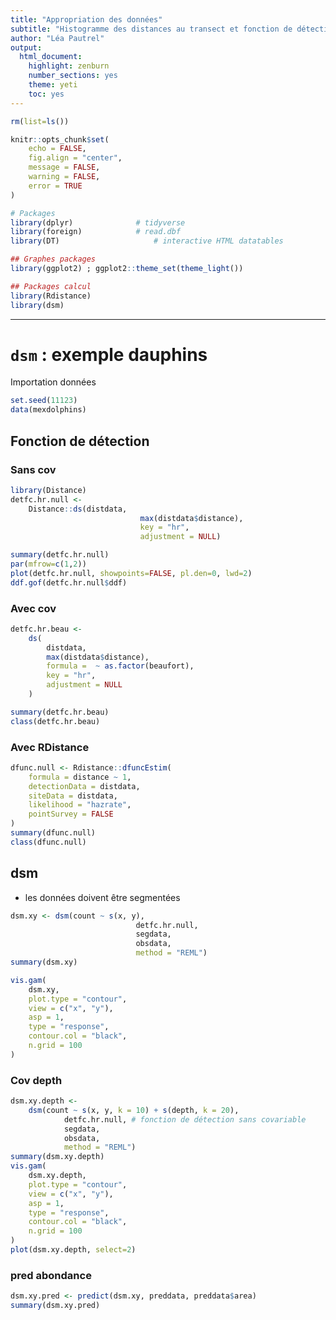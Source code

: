 ```yaml
---
title: "Appropriation des données"
subtitle: "Histogramme des distances au transect et fonction de détection"
author: "Léa Pautrel"
output:
  html_document:
    highlight: zenburn
    number_sections: yes
    theme: yeti
    toc: yes
---
```


```r
rm(list=ls())

knitr::opts_chunk$set(
	echo = FALSE,
	fig.align = "center",
	message = FALSE,
	warning = FALSE,
	error = TRUE
)

# Packages
library(dplyr)				# tidyverse
library(foreign)			# read.dbf
library(DT)						# interactive HTML datatables

## Graphes packages
library(ggplot2) ; ggplot2::theme_set(theme_light())

## Packages calcul
library(Rdistance)
library(dsm)
```

------------------------------------
# `dsm` : exemple dauphins
Importation données
```r
set.seed(11123)
data(mexdolphins)
```

## Fonction de détection
### Sans cov
```r
library(Distance)
detfc.hr.null <-
	Distance::ds(distdata,
							 max(distdata$distance),
							 key = "hr",
							 adjustment = NULL)
```


```r
summary(detfc.hr.null)
par(mfrow=c(1,2))
plot(detfc.hr.null, showpoints=FALSE, pl.den=0, lwd=2)
ddf.gof(detfc.hr.null$ddf)
```

### Avec cov
```r
detfc.hr.beau <-
	ds(
		distdata,
		max(distdata$distance),
		formula =  ~ as.factor(beaufort),
		key = "hr",
		adjustment = NULL
	)
```

```r
summary(detfc.hr.beau)
class(detfc.hr.beau)
```

### Avec RDistance
```r
dfunc.null <- Rdistance::dfuncEstim(
	formula = distance ~ 1,
	detectionData = distdata,
	siteData = distdata,
	likelihood = "hazrate",
	pointSurvey = FALSE
)
summary(dfunc.null)
class(dfunc.null)
```


## dsm
* les données doivent être segmentées
```r
dsm.xy <- dsm(count ~ s(x, y), 
							detfc.hr.null,
							segdata,
							obsdata,
							method = "REML")
summary(dsm.xy)
```

```r
vis.gam(
	dsm.xy,
	plot.type = "contour",
	view = c("x", "y"),
	asp = 1,
	type = "response",
	contour.col = "black",
	n.grid = 100
)
```

### Cov depth
```r
dsm.xy.depth <-
	dsm(count ~ s(x, y, k = 10) + s(depth, k = 20),
			detfc.hr.null, # fonction de détection sans covariable
			segdata,
			obsdata,
			method = "REML")
summary(dsm.xy.depth)
vis.gam(
	dsm.xy.depth,
	plot.type = "contour",
	view = c("x", "y"),
	asp = 1,
	type = "response",
	contour.col = "black",
	n.grid = 100
)
plot(dsm.xy.depth, select=2)
```

### pred abondance
```r
dsm.xy.pred <- predict(dsm.xy, preddata, preddata$area)
summary(dsm.xy.pred)
```


